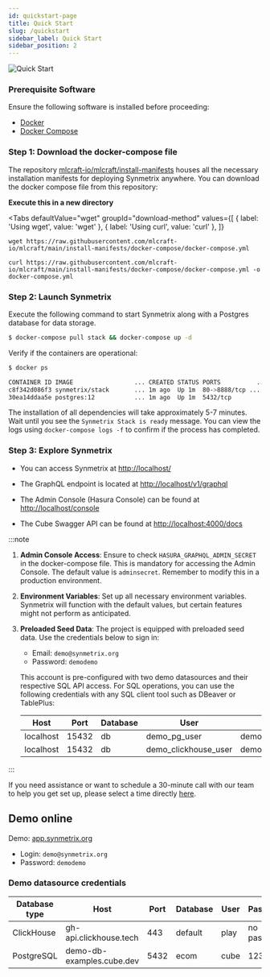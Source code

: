 ```yaml
---
id: quickstart-page
title: Quick Start
slug: /quickstart
sidebar_label: Quick Start
sidebar_position: 2
---
```


![Quick Start](/docs/data/start.png)

### Prerequisite Software

Ensure the following software is installed before proceeding:

- [Docker](https://docs.docker.com/install)
- [Docker Compose](https://docs.docker.com/compose/install)

### Step 1: Download the docker-compose file

The repository [mlcraft-io/mlcraft/install-manifests](https://github.com/mlcraft-io/mlcraft/tree/main/install-manifests) houses all the necessary installation manifests for deploying Synmetrix anywhere. You can download the docker compose file from this repository:

**Execute this in a new directory**

<Tabs
  defaultValue="wget"
  groupId="download-method"
  values={[
    { label: 'Using wget', value: 'wget' },
    { label: 'Using curl', value: 'curl' },
  ]}
>
  <TabItem value="wget" markdown={true}>

    wget https://raw.githubusercontent.com/mlcraft-io/mlcraft/main/install-manifests/docker-compose/docker-compose.yml
    

  </TabItem>
  <TabItem value="curl" markdown={true}>

    curl https://raw.githubusercontent.com/mlcraft-io/mlcraft/main/install-manifests/docker-compose/docker-compose.yml -o docker-compose.yml
    
  </TabItem>
</Tabs>




### Step 2: Launch Synmetrix

Execute the following command to start Synmetrix along with a Postgres database for data storage.

```bash
$ docker-compose pull stack && docker-compose up -d
```

Verify if the containers are operational:

```bash
$ docker ps

CONTAINER ID IMAGE                 ... CREATED STATUS PORTS          ...
c8f342d086f3 synmetrix/stack       ... 1m ago  Up 1m  80->8888/tcp ...
30ea14ddaa5e postgres:12           ... 1m ago  Up 1m  5432/tcp    
```

The installation of all dependencies will take approximately 5-7 minutes. Wait until you see the `Synmetrix Stack is ready` message. You can view the logs using `docker-compose logs -f` to confirm if the process has completed.


### Step 3: Explore Synmetrix

* You can access Synmetrix at [http://localhost/](http://localhost/)

* The GraphQL endpoint is located at [http://localhost/v1/graphql](http://localhost/v1/graphql)

* The Admin Console (Hasura Console) can be found at [http://localhost/console](http://localhost/console)

* The Cube Swagger API can be found at [http://localhost:4000/docs](http://localhost:4000/docs)


:::note

1. **Admin Console Access**: Ensure to check `HASURA_GRAPHQL_ADMIN_SECRET` in the docker-compose file. This is mandatory for accessing the Admin Console. The default value is `adminsecret`. Remember to modify this in a production environment.

2. **Environment Variables**: Set up all necessary environment variables. Synmetrix will function with the default values, but certain features might not perform as anticipated.

3. **Preloaded Seed Data**: The project is equipped with preloaded seed data. Use the credentials below to sign in:
    - Email:  `demo@synmetrix.org`
    - Password:  `demodemo`

    This account is pre-configured with two demo datasources and their respective SQL API access. For SQL operations, you can use the following credentials with any SQL client tool such as DBeaver or TablePlus:

    | Host      | Port  | Database | User                 | Password              |
    |-----------|-------|----------|----------------------|-----------------------|
    | localhost | 15432 | db       | demo_pg_user         | demo_pg_pass          |
    | localhost | 15432 | db       | demo_clickhouse_user | demo_clickhouse_pass  |

:::

If you need assistance or want to schedule a 30-minute call with our team to help you get set up, please select a time directly [here](https://cal.com/synmetrix/30min).

## Demo online

Demo: [app.synmetrix.org](https://app.synmetrix.org)
* Login: `demo@synmetrix.org`
* Password: `demodemo`

### Demo datasource credentials

| Database type | Host                        | Port | Database | User | Password    | SSL   |
| ------------- | --------------------------- | ---- | -------- | ---- | ----------- | ----- |
| ClickHouse    | gh-api.clickhouse.tech      | 443  | default  | play | no password | true  |
| PostgreSQL    | demo-db-examples.cube.dev   | 5432 | ecom     | cube | 12345       | false |

